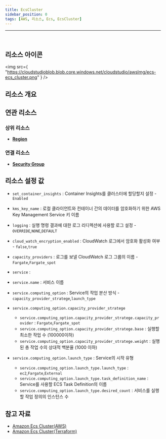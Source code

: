 ```yaml
---
title: EcsCluster
sidebar_position: 0
tags: [AWS, 리소스, Ecs, EcsCluster]
---
```


<hr />
<br />

## 리소스 아이콘

<img
    src={
        "https://cloudstudioblob.blob.core.windows.net/cloudstudio/awsImg/ecs-ecs_cluster.png"
    }
/>

## 리소스 개요


## 연관 리소스

### 상위 리소스

-   [**Region**](https://docs.cstudio.app/docs/resource/aws/Base/Region)

### 연결 리소스

-   [**Security Group**](https://docs.cstudio.app/docs/resource/aws/Vpc/SecurityGroup)

## 리소스 설정 값

-   `set_container_insights` : Container Insights를 클러스터에 할당할지 설정 - `Enabled`
-   `kms_key_name` : 로컬 클라이언트와 컨테이너 간의 데이터를 암호화하기 위한 AWS Key Management Service 키 이름
-   `logging` : 실행 명령 결과에 대한 로그 리디렉션에 사용할 로그 설정 - `OVERRIDE`,`NONE`,`DEFAULT`
-   `cloud_watch_encryption_enabled` : CloudWatch 로그에서 암호화 활성화 여부 - `false`,`true`
-   `capacity_providers` : 로그를 보낼 CloudWatch 로그 그룹의 이름 - `Fargate`,`Fargate_spot`
-   `service` : 
-   `service.name` : 서비스 이름
-   `service.computing_option` : Service의 작업 분산 방식 - `capacity_provider_stratege`,`launch_type`

-   `service.computing_option.capacity_provider_stratege` 
    -   `service.computing_option.capacity_provider_stratege.capacity_provider` : `Fargate`,`Fargate_spot`   
    -   `service.computing_option.capacity_provider_stratege.base` : 실행할 최소한 작업 수 (100000이하) 
    -   `service.computing_option.capacity_provider_stratege.weight` : 실행된 총 작업 수의 상대적 백분율 (1000 이하)

-   `service.computing_option.launch_type` : Service의 시작 유형
    -   `service.computing_option.launch_type.launch_type` : `ec2`,`Fargate`,`External`   
    -   `service.computing_option.launch_type.task_definition_name` : Service를 사용할 ECS Task Definition의 이름
    -   `service.computing_option.launch_type.desired_count` : 서비스를 실행할 작업 정의의 인스턴스 수
  

## 참고 자료

-   [Amazon Ecs Cluster(AWS)](https://docs.aws.amazon.com/ko_kr/AmazonECS/latest/developerguide/clusters.html)
-   [Amazon Ecs Cluster(Terraform)](https://registry.terraform.io/providers/hashicorp/aws/latest/docs/resources/ecs_cluster)
